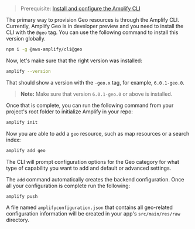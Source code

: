 > Prerequisite: [Install and configure the Amplify CLI](/cli/start/install)

The primary way to provision Geo resources is through the Amplify CLI. Currently, Amplify Geo is in developer preview and you need to install the CLI with the `@geo` tag. You can use the following command to install this version globally.

```sh
npm i -g @aws-amplify/cli@geo
```

Now, let's make sure that the right version was installed:

```sh
amplify --version
```

That should show a version with the `-geo.x` tag, for example, `6.0.1-geo.0`.

> **Note:** Make sure that version `6.0.1-geo.0` or above is installed.

Once that is complete, you can run the following command from your project's root folder to initialize Amplify in your repo:

```sh
amplify init
```

Now you are able to add a `geo` resource, such as map resources or a search index:

```sh
amplify add geo
```

The CLI will prompt configuration options for the Geo category for what type of capability you want to add and default or advanced settings.

The `add` command automatically creates the backend configuration. Once all your configuration is complete run the following:

```sh
amplify push
```

A file named `amplifyconfiguration.json` that contains all geo-related configuration information will be created in your app's `src/main/res/raw` directory.
